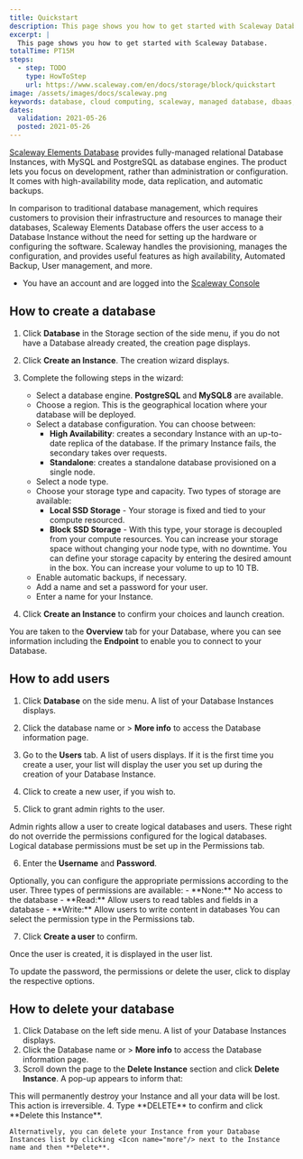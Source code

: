 ```yaml
---
title: Quickstart
description: This page shows you how to get started with Scaleway Database.
excerpt: |
  This page shows you how to get started with Scaleway Database.
totalTime: PT15M
steps:
  - step: TODO
    type: HowToStep
    url: https://www.scaleway.com/en/docs/storage/block/quickstart
image: /assets/images/docs/scaleway.png
keywords: database, cloud computing, scaleway, managed database, dbaas, quickstart
dates:
  validation: 2021-05-26
  posted: 2021-05-26
---
```


[Scaleway Elements Database](/storage/database/concepts/#managed-database) provides fully-managed relational Database Instances, with MySQL and PostgreSQL as database engines.
The product lets you focus on development, rather than administration or configuration. It comes with high-availability mode, data replication, and automatic backups.

In comparison to traditional database management, which requires customers to provision their infrastructure and resources to manage their databases, Scaleway Elements Database offers the user access to a Database Instance without the need for setting up the hardware or configuring the software. Scaleway handles the provisioning, manages the configuration, and provides useful features as high availability, Automated Backup, User management, and more.

<Message type="requirement">

  - You have an account and are logged into the [Scaleway Console](https://console.scaleway.com/) 

</Message>

## How to create a database

1. Click **Database** in the Storage section of the side menu, if you do not have a Database already created, the creation page displays.

2. Click **Create an Instance**. The creation wizard displays.

3. Complete the following steps in the wizard:

    - Select a database engine. **PostgreSQL** and **MySQL8** are available.  
    - Choose a region. This is the geographical location where your database will be deployed.
    - Select a database configuration. You can choose between:  
        - **High Availability**: creates a secondary Instance with an up-to-date replica of the database. If the primary Instance fails, the secondary takes over requests. 
        - **Standalone**: creates a standalone database provisioned on a single node.
    - Select a node type.
    - Choose your storage type and capacity. Two types of storage are available:
        - **Local SSD Storage** - Your storage is fixed and tied to your compute resourced. 
        - **Block SSD Storage** - With this type, your storage is decoupled from your compute resources. You can increase your storage space without changing your node type, with no downtime. You can define your storage capacity by entering the desired amount in the box. You can increase your volume to up to 10 TB. 
    - Enable automatic backups, if necessary.  
    - Add a name and set a password for your user.  
    - Enter a name for your Instance.

4. Click **Create an Instance** to confirm your choices and launch creation.

You are taken to the **Overview** tab for your Database, where you can see information including the **Endpoint** to enable you to connect to your Database.


## How to add users

1. Click **Database** on the side menu. A list of your Database Instances displays.

2. Click the database name or <Icon name="more" /> > **More info** to access the Database information page.

3. Go to the **Users** tab. A list of users displays. If it is the first time you create a user, your list will display the user you set up during the creation of your Database Instance.

4. Click <Icon name="plus" /> to create a new user, if you wish to.

5. Click <Icon name="toggle" /> to grant admin rights to the user.

  <Message type="note">
  Admin rights allow a user to create logical databases and users. These right do not override the permissions configured for the logical databases. Logical database permissions must be set up in the Permissions tab.
  </Message>

6. Enter the **Username** and **Password**.

  <Message type="note">
  Optionally, you can configure the appropriate permissions according to the user.
  Three types of permissions are available:
    - **None:** No access to the database
    - **Read:** Allow users to read tables and fields in a database
    - **Write:** Allow users to write content in databases
  You can select the permission type in the Permissions tab.
  </Message>

7. Click **Create a user** to confirm. 

Once the user is created, it is displayed in the user list.

To update the password, the permissions or delete the user, click <Icon name="more" /> to display the respective options.

## How to delete your database

1. Click Database on the left side menu. A list of your Database Instances displays.
2. Click the Database name or <Icon name="more" /> > **More info** to access the Database information page.
3. Scroll down the page to the **Delete Instance** section and click **Delete Instance**. A pop-up appears to inform that:
  <Message type="important">
  This will permanently destroy your Instance and all your data will be lost. This action is irreversible.
  </Message>
4. Type **DELETE** to confirm and click **Delete this Instance**.

<Message type="tip">

    Alternatively, you can delete your Instance from your Database Instances list by clicking <Icon name="more"/> next to the Instance name and then **Delete**.

</Message>
